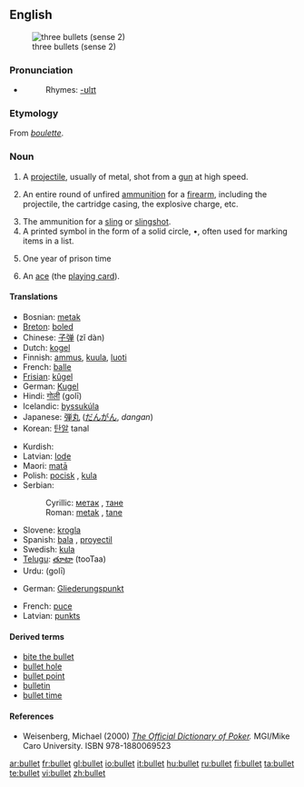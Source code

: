 {{wikipedia}}
==English==
[[Image:Tokarev%2Cparabellum%2C32.JPG|thumb|right|three bullets (sense 2)]]

===Pronunciation===
*{{audio|en-us-bullet.ogg|Audio (US)}}
*:Rhymes: [[Rhymes:English:-ʊlɪt|-ʊlɪt]]

===Etymology===
From {{MF.}} ''[[boulette]]''.

===Noun===
{{en-noun}}

# A [[projectile]], usually of metal, shot from a [[gun]] at high speed.
# {{colloquial}} An entire round of unfired [[ammunition]] for a [[firearm]], including the projectile, the cartridge casing, the explosive charge, etc.
# The ammunition for a [[sling]] or [[slingshot]].
# A printed symbol in the form of a solid circle, •, often used for marking items in a list.
# {{slang}} One year of prison time
# {{slang}} An [[ace]] (the [[playing card]]).

====Translations====
{{trans-top|a projectile}}
*Bosnian: [[metak]] {{m}}
*[[Breton]]: [[boled]] {{m}}
*Chinese: [[子弹]] (zǐ dàn)
*Dutch: [[kogel]] {{m}}
*Finnish: [[ammus]], [[kuula]], [[luoti]]
*French: [[balle]] {{f}}
*[[Frisian]]: [[kûgel]]
*German: [[Kugel]] {{f}}
*Hindi: [[गोली]] (golī) {{f}}
*Icelandic: [[byssukúla]] {{f}}
*Japanese: [[弾丸]] ([[だんがん]], ''dangan'')
*Korean: [[탄알]] tanal
{{trans-mid}}
*Kurdish: {{KUchar|[[گوله‌]]}}
*Latvian: [[lode]] {{f}}
*Maori: [[matā]]
*Polish: [[pocisk]] {{m}}, [[kula]] {{f}}
*Serbian:
*:Cyrillic: [[метак]] {{m}}, [[тане]] {{n}}
*:Roman: [[metak]] {{m}}, [[tane]] {{n}}
*Slovene: [[krogla]] {{f}}
*Spanish: [[bala]] {{f}}, [[proyectil]] {{m}}
*Swedish: [[kula]] {{c}}
*[[Telugu]]: [[తూటా]] (tooTaa)
*Urdu: {{URchar|[[گولی]]}} (golī) {{f}}
{{trans-bottom}}

{{trans-top|a printed symbol in the form of a solid circle}}
*German: [[Gliederungspunkt]] {{m}}
{{trans-mid}}
*French: [[puce]] {{m}}
*Latvian: [[punkts]] {{m}}
{{trans-bottom}}

{{trans-top|One year of prison time}}
{{trans-mid}}
{{trans-bottom}}

====Derived terms====
*[[bite the bullet]]
*[[bullet hole]]
*[[bullet point]]
*[[bulletin]]
*[[bullet time]]

====References====

*Weisenberg, Michael (2000) ''[http://www.poker1.com/mcu/pokerdictionary/mculib_dictionary_info.asp The Official Dictionary of Poker].''  MGI/Mike Caro University.  ISBN 978-1880069523

[[ar:bullet]]
[[fr:bullet]]
[[gl:bullet]]
[[io:bullet]]
[[it:bullet]]
[[hu:bullet]]
[[ru:bullet]]
[[fi:bullet]]
[[ta:bullet]]
[[te:bullet]]
[[vi:bullet]]
[[zh:bullet]]